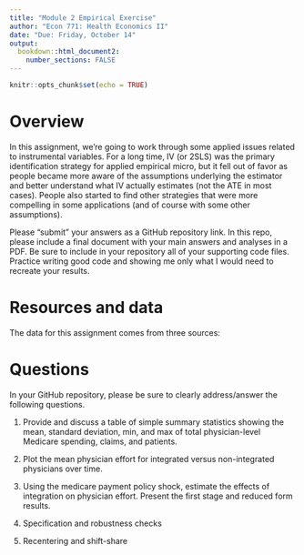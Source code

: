 ```yaml
---
title: "Module 2 Empirical Exercise"
author: "Econ 771: Health Economics II"
date: "Due: Friday, October 14"
output: 
  bookdown::html_document2:
    number_sections: FALSE
---
```


```r
knitr::opts_chunk$set(echo = TRUE)
```

# Overview
In this assignment, we're going to work through some applied issues related to instrumental variables. For a long time, IV (or 2SLS) was the primary identification strategy for applied empirical micro, but it fell out of favor as people became more aware of the assumptions underlying the estimator and better understand what IV actually estimates (not the ATE in most cases). People also started to find other strategies that were more compelling in some applications (and of course with some other assumptions).

Please "submit" your answers as a GitHub repository link. In this repo, please include a final document with your main answers and analyses in a PDF. Be sure to include in your repository all of your supporting code files. Practice writing good code and showing me only what I would need to recreate your results.


# Resources and data
The data for this assignment comes from three sources:


# Questions
In your GitHub repository, please be sure to clearly address/answer the following questions.

1. Provide and discuss a table of simple summary statistics showing the mean, standard deviation, min, and max of total physician-level Medicare spending, claims, and patients.

2. Plot the mean physician effort for integrated versus non-integrated physicians over time.

3. Using the medicare payment policy shock, estimate the effects of integration on physician effort. Present the first stage and reduced form results.

4. Specification and robustness checks

5. Recentering and shift-share

